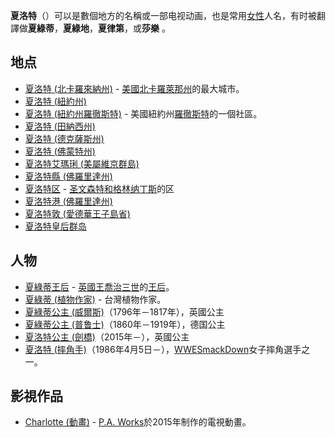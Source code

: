 '''夏洛特'''（{{lang-en|Charlotte}}）可以是數個地方的名稱或一部电视动画，也是常用[[女性|女性]]人名，有时被翻譯做'''夏綠蒂'''，'''夏綠地'''，'''夏律第'''，或'''莎樂''' 。

==地点==
*[[夏洛特_(北卡羅來納州)|夏洛特 (北卡羅來納州)]] - [[美國|美國]][[北卡羅萊那州|北卡羅萊那州]]的最大城市。
*[[夏洛特_(紐約州)|夏洛特 (紐約州)]]
*[[夏洛特_(紐約州羅徹斯特)|夏洛特 (紐約州羅徹斯特)]] - 美國紐約州[[羅徹斯特_(紐約州)|羅徹斯特]]的一個社區。
*[[夏洛特_(田納西州)|夏洛特 (田納西州)]]
*[[夏洛特_(德克薩斯州)|夏洛特 (德克薩斯州)]]
*[[夏洛特_(佛蒙特州)|夏洛特 (佛蒙特州)]]
*[[夏洛特艾瑪琍_(美屬維京群島)|夏洛特艾瑪琍 (美屬維京群島)]]
*[[夏洛特縣_(佛羅里達州)|夏洛特縣 (佛羅里達州)]]
*[[夏洛特区|夏洛特区]] - [[圣文森特和格林纳丁斯|圣文森特和格林纳丁斯]]的区
*[[夏洛特港_(佛羅里達州)|夏洛特港 (佛羅里達州)]]
*[[夏洛特敦_(愛德華王子島省)|夏洛特敦 (愛德華王子島省)]]
*[[夏洛特皇后群岛|夏洛特皇后群岛]]

==人物==
*[[夏綠蒂王后|夏綠蒂王后]] - [[英國|英]][[國王|國王]][[喬治三世|喬治三世]]的[[王后|王后]]。
*[[夏綠蒂_(植物作家)|夏綠蒂 (植物作家)]] - 台灣植物作家。
*[[夏綠蒂公主_(威爾斯)|夏綠蒂公主 (威爾斯)]]（1796年－1817年），英國公主
*[[夏綠蒂公主_(普鲁士)|夏綠蒂公主 (普鲁士)]]（1860年－1919年），德国公主
*[[夏洛特公主_(劍橋)|夏洛特公主 (劍橋)]]（2015年－），英國公主
*[[夏洛特_(摔角手)|夏洛特 (摔角手)]]（1986年4月5日－），[[WWE|WWE]][[SmackDown|SmackDown]]女子摔角選手之一。

==影視作品==
*[[Charlotte_(動畫)|Charlotte (動畫)]] - [[P.A._Works|P.A. Works]]於2015年制作的電視動畫。

{{disambig|X|Cat=三字译名消歧义}}